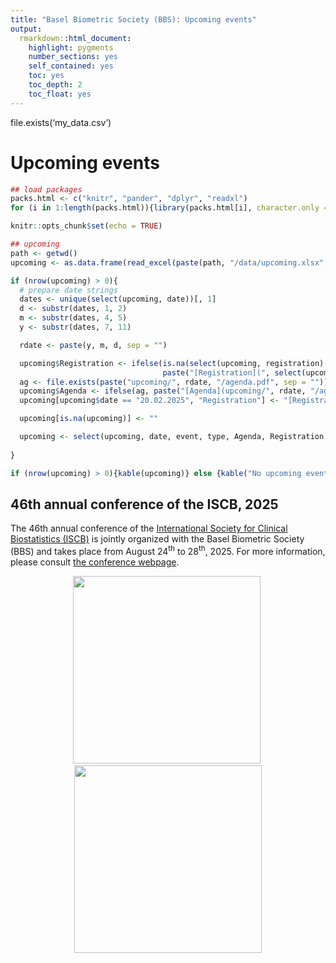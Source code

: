 ```yaml
---
title: "Basel Biometric Society (BBS): Upcoming events"
output: 
  rmarkdown::html_document:
    highlight: pygments
    number_sections: yes
    self_contained: yes
    toc: yes
    toc_depth: 2
    toc_float: yes
---
```



file.exists('my_data.csv')


# Upcoming events
  
```r
## load packages
packs.html <- c("knitr", "pander", "dplyr", "readxl")
for (i in 1:length(packs.html)){library(packs.html[i], character.only = TRUE)}

knitr::opts_chunk$set(echo = TRUE)

## upcoming   
path <- getwd()
upcoming <- as.data.frame(read_excel(paste(path, "/data/upcoming.xlsx", sep = ""), col_types = NULL))

if (nrow(upcoming) > 0){
  # prepare date strings
  dates <- unique(select(upcoming, date))[, 1]
  d <- substr(dates, 1, 2)
  m <- substr(dates, 4, 5)
  y <- substr(dates, 7, 11)

  rdate <- paste(y, m, d, sep = "")

  upcoming$Registration <- ifelse(is.na(select(upcoming, registration)[, 1]), "", 
                                  paste("[Registration](", select(upcoming, registration)[, 1], ")", sep = ""))
  ag <- file.exists(paste("upcoming/", rdate, "/agenda.pdf", sep = ""))
  upcoming$Agenda <- ifelse(ag, paste("[Agenda](upcoming/", rdate, "/agenda.pdf)", sep = ""), "")
  upcoming[upcoming$date == "20.02.2025", "Registration"] <- "[Registration for mentors](https://docs.google.com/forms/d/e/1FAIpQLSeNESs9AJKrUXmLBv_wiiHKjWJHWEJ2nq89ZiS3SPLfy4JMfw/viewform)<br><br>Registration for mentees to follow"

  upcoming[is.na(upcoming)] <- ""

  upcoming <- select(upcoming, date, event, type, Agenda, Registration, comment) %>% rename("Date" = date, "Event" = event, "Type of event" = type, 
                                                                                            "Comment" = comment)
}
```

```r
if (nrow(upcoming) > 0){kable(upcoming)} else {kable("No upcoming events announced yet. Check back later!", col.names = "")}
```

## 46th annual conference of the ISCB, 2025
The 46th annual conference of the <a href="https://iscb.international">International Society for Clinical Biostatistics (ISCB)</a> is jointly organized with the Basel Biometric Society (BBS) and takes place from August 24<sup>th</sup> to 28<sup>th</sup>, 2025. For more information, please consult [the conference webpage](https://iscb2025.info).

<center><a href="https://iscb2025.info">![](bbs_logo.gif){height=300px}</a>&nbsp;<a href="https://iscb2025.info">![](iscb2025-logo-compressed.jpg){height=300px}</a></center>

